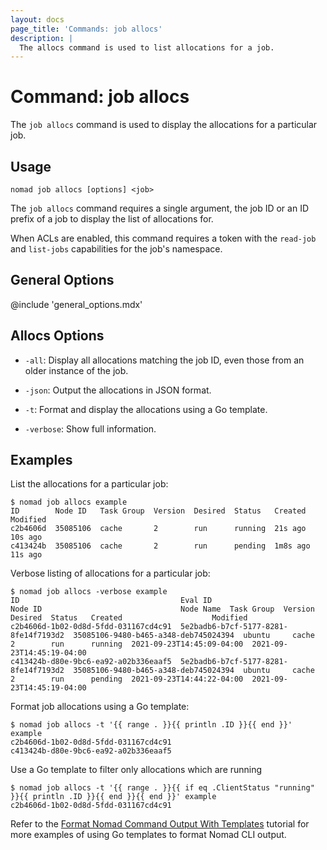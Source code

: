 ```yaml
---
layout: docs
page_title: 'Commands: job allocs'
description: |
  The allocs command is used to list allocations for a job.
---
```


# Command: job allocs

The `job allocs` command is used to display the allocations for a
particular job.

## Usage

```plaintext
nomad job allocs [options] <job>
```

The `job allocs` command requires a single argument, the job ID or an ID
prefix of a job to display the list of allocations for.

When ACLs are enabled, this command requires a token with the `read-job` and
`list-jobs` capabilities for the job's namespace.

## General Options

@include 'general_options.mdx'

## Allocs Options

- `-all`: Display all allocations matching the job ID, even those from an
  older instance of the job.

- `-json`: Output the allocations in JSON format.

- `-t`: Format and display the allocations using a Go template.

- `-verbose`: Show full information.

## Examples

List the allocations for a particular job:

```shell-session
$ nomad job allocs example
ID        Node ID   Task Group  Version  Desired  Status   Created   Modified
c2b4606d  35085106  cache       2        run      running  21s ago   10s ago
c413424b  35085106  cache       2        run      pending  1m8s ago  11s ago
```

Verbose listing of allocations for a particular job:

```shell-session
$ nomad job allocs -verbose example
ID                                    Eval ID                               Node ID                               Node Name  Task Group  Version  Desired  Status   Created                    Modified
c2b4606d-1b02-0d8d-5fdd-031167cd4c91  5e2badb6-b7cf-5177-8281-8fe14f7193d2  35085106-9480-b465-a348-deb745024394  ubuntu     cache       2        run      running  2021-09-23T14:45:09-04:00  2021-09-23T14:45:19-04:00
c413424b-d80e-9bc6-ea92-a02b336eaaf5  5e2badb6-b7cf-5177-8281-8fe14f7193d2  35085106-9480-b465-a348-deb745024394  ubuntu     cache       2        run      pending  2021-09-23T14:44:22-04:00  2021-09-23T14:45:19-04:00
```

Format job allocations using a Go template:
```shell-session
$ nomad job allocs -t '{{ range . }}{{ println .ID }}{{ end }}' example
c2b4606d-1b02-0d8d-5fdd-031167cd4c91
c413424b-d80e-9bc6-ea92-a02b336eaaf5
```

Use a Go template to filter only allocations which are running
```shell-session
$ nomad job allocs -t '{{ range . }}{{ if eq .ClientStatus "running" }}{{ println .ID }}{{ end }}{{ end }}' example
c2b4606d-1b02-0d8d-5fdd-031167cd4c91
```

Refer to the [Format Nomad Command Output With Templates][format_tutorial]
tutorial for more examples of using Go templates to format Nomad CLI output.

[format_tutorial]: https://learn.hashicorp.com/tutorials/nomad/format-output-with-templates
